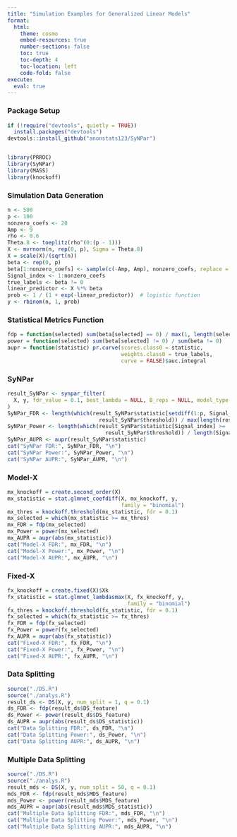 ```yaml
---
title: "Simulation Examples for Generalized Linear Models"
format:
  html:
    theme: cosmo
    embed-resources: true
    number-sections: false
    toc: true
    toc-depth: 4
    toc-location: left
    code-fold: false
execute:
  eval: true
---
```

### Package Setup

```r
if (!require("devtools", quietly = TRUE))
  install.packages("devtools")
devtools::install_github("anonstats123/SyNPar")


library(PRROC)
library(SyNPar)
library(MASS)
library(knockoff)
```


### Simulation Data Generation

```r
n <- 500  
p <- 100  
nonzero_coefs <- 20  
Amp <- 9
rho <- 0.6
Theta.8 <- toeplitz(rho^(0:(p - 1)))
X <- mvrnorm(n, rep(0, p), Sigma = Theta.8)
X = scale(X)/(sqrt(n))
beta <- rep(0, p)
beta[1:nonzero_coefs] <- sample(c(-Amp, Amp), nonzero_coefs, replace = TRUE)
Signal_index <- 1:nonzero_coefs
true_labels <- beta != 0
linear_predictor <- X %*% beta
prob <- 1 / (1 + exp(-linear_predictor))  # logistic function
y <- rbinom(n, 1, prob)
```


### Statistical Metrics Function

```r
fdp = function(selected) sum(beta[selected] == 0) / max(1, length(selected))
power = function(selected) sum(beta[selected] != 0) / sum(beta != 0)
aupr = function(statistic) pr.curve(scores.class0 = statistic,
                                    weights.class0 = true_labels,
                                    curve = FALSE)$auc.integral
```


### SyNPar
```r
result_SyNPar <- synpar_filter(
  X, y, fdr_value = 0.1, best_lambda = NULL, B_reps = NULL, model_type = "glm"
)
SyNPar_FDR <- length(which(result_SyNPar$statistic[setdiff(1:p, Signal_index)] >= 
                             result_SyNPar$threshold)) / max(length(result_SyNPar$selected), 1)
SyNPar_Power <- length(which(result_SyNPar$statistic[Signal_index] >= 
                               result_SyNPar$threshold)) / length(Signal_index)
SyNPar_AUPR <- aupr(result_SyNPar$statistic)
cat("SyNPar FDR:", SyNPar_FDR, "\n")
cat("SyNPar Power:", SyNPar_Power, "\n")
cat("SyNPar AUPR:", SyNPar_AUPR, "\n")
```


### Model-X
```r
mx_knockoff = create.second_order(X)
mx_statistic = stat.glmnet_coefdiff(X, mx_knockoff, y, 
                                    family = "binomial")
mx_thres = knockoff.threshold(mx_statistic, fdr = 0.1)
mx_selected = which(mx_statistic >= mx_thres) 
mx_FDR = fdp(mx_selected)
mx_Power = power(mx_selected)
mx_AUPR = aupr(abs(mx_statistic))
cat("Model-X FDR:", mx_FDR, "\n")
cat("Model-X Power:", mx_Power, "\n")
cat("Model-X AUPR:", mx_AUPR, "\n")
```


### Fixed-X
```r
fx_knockoff = create.fixed(X)$Xk
fx_statistic = stat.glmnet_lambdasmax(X, fx_knockoff, y, 
                                      family = "binomial")
fx_thres = knockoff.threshold(fx_statistic, fdr = 0.1)
fx_selected = which(fx_statistic >= fx_thres)
fx_FDR = fdp(fx_selected)
fx_Power = power(fx_selected)
fx_AUPR = aupr(abs(fx_statistic))
cat("Fixed-X FDR:", fx_FDR, "\n")
cat("Fixed-X Power:", fx_Power, "\n")
cat("Fixed-X AUPR:", fx_AUPR, "\n")
```


### Data Splitting
```r
source("./DS.R")
source("./analys.R")
result_ds <- DS(X, y, num_split = 1, q = 0.1)
ds_FDR <- fdp(result_ds$DS_feature)
ds_Power <- power(result_ds$DS_feature)
ds_AUPR = aupr(abs(result_ds$DS_statistic))
cat("Data Splitting FDR:", ds_FDR, "\n")
cat("Data Splitting Power:", ds_Power, "\n")
cat("Data Splitting AUPR:", ds_AUPR, "\n")
```


### Multiple Data Splitting
```r
source("./DS.R")
source("./analys.R")
result_mds <- DS(X, y, num_split = 50, q = 0.1)
mds_FDR <- fdp(result_mds$MDS_feature)
mds_Power <- power(result_mds$MDS_feature)
mds_AUPR = aupr(abs(result_mds$MDS_statistic))
cat("Multiple Data Splitting FDR:", mds_FDR, "\n")
cat("Multiple Data Splitting Power:", mds_Power, "\n")
cat("Multiple Data Splitting AUPR:", mds_AUPR, "\n")
```


